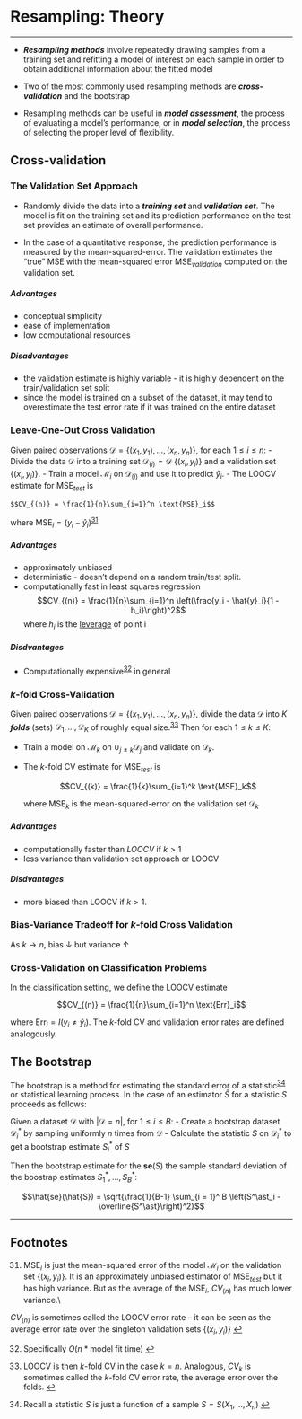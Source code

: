 # Resampling: Theory
___

- ***Resampling methods***  involve repeatedly drawing samples from a training set and refitting a model of interest on each sample in order to obtain additional information about the fitted model

- Two of the most commonly used resampling methods are ***cross-validation*** and the bootstrap

- Resampling methods can be useful in ***model assessment***, the process of evaluating a model's performance, or in ***model selection***, the process of selecting the proper level of flexibility.

## Cross-validation

### The Validation Set Approach

- Randomly divide the data into a ***training set*** and ***validation set***. The model is fit on the training set and its prediction performance on the test set provides an estimate of overall performance. 

- In the case of a quantitative response, the prediction performance is measured by the mean-squared-error. The validation estimates the "true" $\text{MSE}$ with the mean-squared error $\text{MSE}_{validation}$ computed on the validation set.

##### Advantages

- conceptual simplicity
- ease of implementation
- low computational resources

##### Disadvantages

- the validation estimate is highly variable - it is highly dependent on the train/validation set split
- since the model is trained on a subset of the dataset, it may tend to overestimate the test error rate if it was trained on the entire dataset

### Leave-One-Out Cross Validation

Given paired observations $\mathcal{D} = \{(x_1, y_1), \dots, (x_n, y_n)\}$, for each $1 \leqslant i \leqslant n$:
- Divide the data $\mathcal{D}$ into a training set $\mathcal{D}_{(i)} = \mathcal{D}\ \{(x_i, y_i)\}$ and a validation set $\{(x_i, y_i)\}$.
- Train a model $\mathcal{M}_i$ on $\mathcal{D}_{(i)}$ and use it to predict $\hat{y}_i$.
- The LOOCV estimate for $\text{MSE}_{test}$ is
    
    $$CV_{(n)} = \frac{1}{n}\sum_{i=1}^n \text{MSE}_i$$
    
   where $\text{MSE}_i = (y_i - \hat{y}_i)$<sup><a href='#foot31' id='ref31'>31</a></sup>

##### Advantages

- approximately unbiased
- deterministic - doesn't depend on a random train/test split.
- computationally fast in least squares regression
   $$CV_{(n)} = \frac{1}{n}\sum_{i=1}^n \left(\frac{y_i - \hat{y}_i}{1 - h_i}\right)^2$$
   where $h_i$ is the [leverage](#High-Leverage-Points) of point i

##### Disdvantages

- Computationally expensive<sup><a href='#foot32' id='ref32'>32</a></sup> in general

### $k$-fold Cross-Validation

Given paired observations $\mathcal{D} = \{(x_1, y_1), \dots, (x_n, y_n)\}$, divide the data $\mathcal{D}$ into $K$ ***folds*** (sets) $\mathcal{D}_1, \dots, \mathcal{D}_K$ of roughly equal size.<sup><a href='#foot33' id='ref33'>33</a></sup> Then for each $1 \leqslant k \leqslant K$:
    
- Train a model on $\mathcal{M}_k$ on $\cup_{j\neq k} \mathcal{D}_{j}$ and validate on $\mathcal{D}_k$.
- The $k$-fold CV estimate for $\text{MSE}_{test}$ is
    
    $$CV_{(k)} = \frac{1}{k}\sum_{i=1}^k \text{MSE}_k$$
    
   where $\text{MSE}_k$ is the mean-squared-error on the validation set $\mathcal{D}_k$

##### Advantages

- computationally faster than $LOOCV$ if $k > 1$
- less variance than validation set approach or LOOCV

##### Disdvantages

- more biased than LOOCV if $k > 1$.

### Bias-Variance Tradeoff for $k$-fold Cross Validation

As $k \rightarrow n$, bias $\downarrow$ but variance $\uparrow$

### Cross-Validation on Classification Problems

In the classification setting, we define the LOOCV estimate

$$CV_{(n)} = \frac{1}{n}\sum_{i=1}^n \text{Err}_i$$

where $\text{Err}_i = I(y_i \neq \hat{y}_i)$. The $k$-fold CV and validation error rates are defined analogously.

## The Bootstrap

The bootstrap is a method for estimating the standard error of a statistic<sup><a href='#foot34' id='ref34'>34</a></sup> or statistical learning process. In the case of an estimator $\hat{S}$ for a statistic $S$ proceeds as follows:

Given a dataset $\mathcal{D}$ with $|\mathcal{D}=n|$, for $1 \leqslant i \leqslant B$:
- Create a bootstrap dataset $\mathcal{D}^\ast_i$ by sampling uniformly $n$ times from $\mathcal{D}$
- Calculate the statistic $S$ on $\mathcal{D}^\ast_i$ to get a bootstrap estimate $S^\ast_i$ of $S$

Then the bootstrap estimate for the $\mathbf{se}(S)$ the sample standard deviation of the boostrap estimates $S^\ast_1, \dots, S^\ast_B$:

$$\hat{se}(\hat{S}) = \sqrt{\frac{1}{B-1} \sum_{i = 1}^ B \left(S^\ast_i - \overline{S^\ast}\right)^2}$$

___
## Footnotes

<p>
</p>

<div id="foot31"> 31. $\text{MSE}_i$ is just the mean-squared error of the model $\mathcal{M}_i$ on the validation set $\{(x_i, y_i)\}$. It is an approximately unbiased estimator of $\text{MSE}_{test}$ but it has high variance. But as the average of the $\text{MSE}_i$, $CV_{(n)}$ has much lower variance.\\
    
$CV_{(n)}$ is sometimes called the LOOCV error rate -- it can be seen as the average error rate over the singleton validation sets $\{(x_i, y_i)\}$
<a href="#ref31">↩</a>
</div>

<p>
</p>

<div id="foot32"> 32. Specifically $O(n * \text{model fit time})$
<a href="#ref32">↩</a>
</div>

<p>
</p>

<div id="foot33"> 33. LOOCV is then $k$-fold CV in the case $k=n$. Analogous, $CV_{k}$ is sometimes called the $k$-fold CV error rate, the average error over the folds.
<a href="#ref33">↩</a>
</div>
 
<p>
</p>

<div id="foot34"> 34. Recall a statistic $S$ is just a function of a sample $S = S(X_1,\dots, X_n)$
<a href="#ref34">↩</a>
</div>
